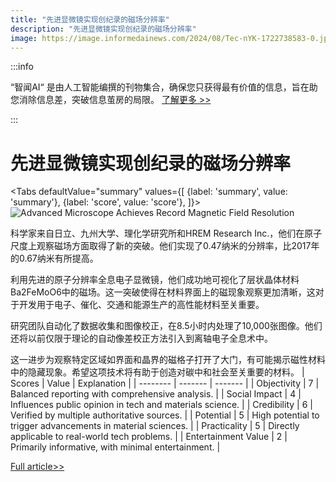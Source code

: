 ```yaml
---
title: "先进显微镜实现创纪录的磁场分辨率"
description: "先进显微镜实现创纪录的磁场分辨率"
image: https://image.informedainews.com/2024/08/Tec-nYK-1722738583-0.jpg
---
```



:::info

“智闻AI“ 是由人工智能编撰的刊物集合，确保您只获得最有价值的信息，旨在助您消除信息差，突破信息茧房的局限。  [了解更多 >>](/)

:::

# 先进显微镜实现创纪录的磁场分辨率


<Tabs
	defaultValue="summary"
	values={[
	{label: 'summary', value: 'summary'},
	{label: 'score', value: 'score'},
]}>
<TabItem value="summary">
<img
  src="https://image.informedainews.com/2024/08/Tec-nYK-1722738583-0.jpg"
  alt="Advanced Microscope Achieves Record Magnetic Field Resolution"
/>



科学家来自日立、九州大学、理化学研究所和HREM Research Inc.，他们在原子尺度上观察磁场方面取得了新的突破。他们实现了0.47纳米的分辨率，比2017年的0.67纳米有所提高。

利用先进的原子分辨率全息电子显微镜，他们成功地可视化了层状晶体材料Ba2FeMoO6中的磁场。这一突破使得在材料界面上的磁现象观察更加清晰，这对于开发用于电子、催化、交通和能源生产的高性能材料至关重要。

研究团队自动化了数据收集和图像校正，在8.5小时内处理了10,000张图像。他们还将以前仅限于理论的自动像差校正方法引入到离轴电子全息术中。

这一进步为观察特定区域如界面和晶界的磁格子打开了大门，有可能揭示磁性材料中的隐藏现象。希望这项技术将有助于创造对碳中和社会至关重要的材料。
</TabItem>
<TabItem value="score">
	| Scores     | Value   | Explanation |
	| -------- | ------- | ------- |
	| Objectivity  | 7    | Balanced reporting with comprehensive analysis.    |
	| Social Impact | 4     | Influences public opinion in tech and materials science.    |
	| Credibility    | 6    | Verified by multiple authoritative sources.    |
	| Potential    | 5    | High potential to trigger advancements in material sciences.    |
	| Practicality    | 5    | Directly applicable to real-world tech problems.    |
	| Entertainment Value    | 2    | Primarily informative, with minimal entertainment.    |
</TabItem>
</Tabs>

[Full article>>](https://www.cnbeta.com.tw/articles/science/1440833.htm)
